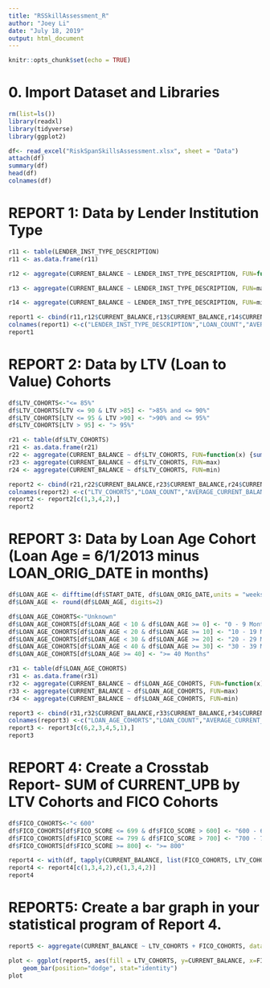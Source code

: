 ---
title: "RSSkillAssessment_R"
author: "Joey Li"
date: "July 18, 2019"
output: html_document
---

```{r setup, include=FALSE}
knitr::opts_chunk$set(echo = TRUE)
```

# 0. Import Dataset and Libraries
```{r}
rm(list=ls())
library(readxl)
library(tidyverse)
library(ggplot2)

df<- read_excel("RiskSpanSkillsAssessment.xlsx", sheet = "Data")
attach(df)
summary(df)
head(df)
colnames(df)
```

# REPORT 1: Data by Lender Institution Type
```{r}
r11 <- table(LENDER_INST_TYPE_DESCRIPTION)
r11 <- as.data.frame(r11)

r12 <- aggregate(CURRENT_BALANCE ~ LENDER_INST_TYPE_DESCRIPTION, FUN=function(x) {sum(x)/length(x)})

r13 <- aggregate(CURRENT_BALANCE ~ LENDER_INST_TYPE_DESCRIPTION, FUN=max)

r14 <- aggregate(CURRENT_BALANCE ~ LENDER_INST_TYPE_DESCRIPTION, FUN=min)

report1 <- cbind(r11,r12$CURRENT_BALANCE,r13$CURRENT_BALANCE,r14$CURRENT_BALANCE)
colnames(report1) <-c("LENDER_INST_TYPE_DESCRIPTION","LOAN_COUNT","AVERAGE_CURRENT_BALANCE","MAX_CURRENT_BALANCE","MIN_CURRENT_BALANCE")
report1
```

# REPORT 2: Data by LTV (Loan to Value) Cohorts
```{r}
df$LTV_COHORTS<-"<= 85%"
df$LTV_COHORTS[LTV <= 90 & LTV >85] <- ">85% and <= 90%"
df$LTV_COHORTS[LTV <= 95 & LTV >90] <- ">90% and <= 95%"
df$LTV_COHORTS[LTV > 95] <- "> 95%"

r21 <- table(df$LTV_COHORTS)
r21 <- as.data.frame(r21)
r22 <- aggregate(CURRENT_BALANCE ~ df$LTV_COHORTS, FUN=function(x) {sum(x)/length(x)})
r23 <- aggregate(CURRENT_BALANCE ~ df$LTV_COHORTS, FUN=max)
r24 <- aggregate(CURRENT_BALANCE ~ df$LTV_COHORTS, FUN=min)

report2 <- cbind(r21,r22$CURRENT_BALANCE,r23$CURRENT_BALANCE,r24$CURRENT_BALANCE)
colnames(report2) <-c("LTV_COHORTS","LOAN_COUNT","AVERAGE_CURRENT_BALANCE","MAX_CURRENT_BALANCE","MIN_CURRENT_BALANCE")
report2 <- report2[c(1,3,4,2),]
report2
```

# REPORT 3: Data by Loan Age Cohort (Loan Age = 6/1/2013 minus LOAN_ORIG_DATE in months)
```{r}
df$LOAN_AGE <- difftime(df$START_DATE, df$LOAN_ORIG_DATE,units = "weeks")/4
df$LOAN_AGE <- round(df$LOAN_AGE, digits=2)

df$LOAN_AGE_COHORTS<-"Unknown"
df$LOAN_AGE_COHORTS[df$LOAN_AGE < 10 & df$LOAN_AGE >= 0] <- "0 - 9 Months"
df$LOAN_AGE_COHORTS[df$LOAN_AGE < 20 & df$LOAN_AGE >= 10] <- "10 - 19 Months"
df$LOAN_AGE_COHORTS[df$LOAN_AGE < 30 & df$LOAN_AGE >= 20] <- "20 - 29 Months"
df$LOAN_AGE_COHORTS[df$LOAN_AGE < 40 & df$LOAN_AGE >= 30] <- "30 - 39 Months"
df$LOAN_AGE_COHORTS[df$LOAN_AGE >= 40] <- ">= 40 Months"

r31 <- table(df$LOAN_AGE_COHORTS)
r31 <- as.data.frame(r31)
r32 <- aggregate(CURRENT_BALANCE ~ df$LOAN_AGE_COHORTS, FUN=function(x) {sum(x)/length(x)})
r33 <- aggregate(CURRENT_BALANCE ~ df$LOAN_AGE_COHORTS, FUN=max)
r34 <- aggregate(CURRENT_BALANCE ~ df$LOAN_AGE_COHORTS, FUN=min)

report3 <- cbind(r31,r32$CURRENT_BALANCE,r33$CURRENT_BALANCE,r34$CURRENT_BALANCE)
colnames(report3) <-c("LOAN_AGE_COHORTS","LOAN_COUNT","AVERAGE_CURRENT_BALANCE","MAX_CURRENT_BALANCE","MIN_CURRENT_BALANCE")
report3 <- report3[c(6,2,3,4,5,1),]
report3
```

# REPORT 4: Create a Crosstab Report- SUM of CURRENT_UPB by LTV Cohorts and FICO Cohorts
```{r}
df$FICO_COHORTS<-"< 600"
df$FICO_COHORTS[df$FICO_SCORE <= 699 & df$FICO_SCORE > 600] <- "600 - 699"
df$FICO_COHORTS[df$FICO_SCORE <= 799 & df$FICO_SCORE > 700] <- "700 - 799"
df$FICO_COHORTS[df$FICO_SCORE >= 800] <- ">= 800"

report4 <- with(df, tapply(CURRENT_BALANCE, list(FICO_COHORTS, LTV_COHORTS), FUN=sum))
report4 <- report4[c(1,3,4,2),c(1,3,4,2)]
report4
```

# REPORT5: Create a bar graph in your statistical program of Report 4.
```{r}
report5 <- aggregate(CURRENT_BALANCE ~ LTV_COHORTS + FICO_COHORTS, data=df, FUN=sum)

plot <- ggplot(report5, aes(fill = LTV_COHORTS, y=CURRENT_BALANCE, x=FICO_COHORTS)) + 
    geom_bar(position="dodge", stat="identity")
plot
```
